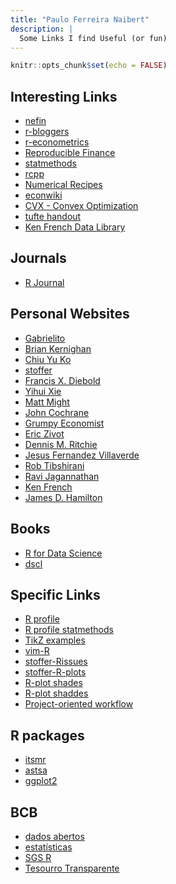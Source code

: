 ```yaml
---
title: "Paulo Ferreira Naibert"
description: |
  Some Links I find Useful (or fun)
---
```


```r
knitr::opts_chunk$set(echo = FALSE)
```

## Interesting Links

- [nefin](http://nefin.com.br/)
- [r-bloggers](https://www.r-bloggers.com/)
- [r-econometrics](https://www.r-econometrics.com/)
- [Reproducible Finance](http://www.reproduciblefinance.com/)
- [statmethods](https://www.statmethods.net/)
- [rcpp](http://www.rcpp.org/)
- [Numerical Recipes](http://numerical.recipes/)
- [econwiki](http://econphd.econwiki.com/index.htm)
- [CVX - Convex Optimization](http://cvxr.com/)
- [tufte handout](https://rstudio.github.io/tufte/)
- [Ken French Data Library](https://mba.tuck.dartmouth.edu/pages/faculty/ken.french/data_library.html)

## Journals
- [R Journal](https://journal.r-project.org/)

## Personal Websites

- [Gabrielito](https://sites.google.com/site/gabrielitorm/home)
- [Brian Kernighan](https://www.cs.princeton.edu/~bwk/)
- [Chiu Yu Ko](https://kochiuyu.github.io/)
- [stoffer](https://www.stat.pitt.edu/stoffer/index.html)
- [Francis X. Diebold](https://www.sas.upenn.edu/~fdiebold/)
- [Yihui Xie](https://yihui.org/)
- [Matt Might](http://matt.might.net/)
- [John Cochrane](https://www.johnhcochrane.com/)
- [Grumpy Economist](https://johnhcochrane.blogspot.com/)
- [Eric Zivot](https://faculty.washington.edu/ezivot/index.htm)
- [Dennis M. Ritchie](https://www.bell-labs.com/usr/dmr/www/index.html)
- [Jesus Fernandez Villaverde](https://www.sas.upenn.edu/~jesusfv/index.html)
- [Rob Tibshirani](https://statweb.stanford.edu/~tibs/)
- [Ravi Jagannathan](https://www.kellogg.northwestern.edu/faculty/jagannathan/htm/)
- [Ken French](https://mba.tuck.dartmouth.edu/pages/faculty/ken.french/index.html)
- [James D. Hamilton](https://econweb.ucsd.edu/~jhamilto/)

## Books
- [R for Data Science](https://r4ds.had.co.nz/)
- [dscl](https://www.datascienceatthecommandline.com/1e/)


## Specific Links
- [R profile](http://www.onthelambda.com/2014/09/17/fun-with-rprofile-and-customizing-r-startup/)
- [R profile statmethods](https://www.statmethods.net/interface/customizing.html)
- [TikZ examples](https://kochiuyu.github.io/programming/tikz/consumer/)
- [vim-R](https://www.freecodecamp.org/news/turning-vim-into-an-r-ide-cd9602e8c217/)
- [stoffer-Rissues](https://www.stat.pitt.edu/stoffer/tsa4/Rissues.htm)
- [stoffer-R-plots](https://www.stat.pitt.edu/stoffer/tsa4/tsgraphics.htm)
- [R-plot shades](https://www.r-bloggers.com/creating-shaded-areas-in-r/)
- [R-plot shaddes](http://www.alisonsinclair.ca/2011/03/shading-between-curves-in-r/)
- [Project-oriented workflow](https://www.r-bloggers.com/%f0%9f%93%81-project-oriented-workflow/)

## R packages
- [itsmr](https://cran.r-project.org/web/packages/itsmr/)
- [astsa](https://cran.r-project.org/web/packages/astsa/)
- [ggplot2](https://ggplot2-book.org/)

## BCB
- [dados abertos](https://dadosabertos.bcb.gov.br/)
- [estatísticas](https://www.bcb.gov.br/estatisticas)
- [SGS R](https://gabrielrega.com/2017/07/26/baixando-series-diretamente-do-sgs-do-banco-central-pelo-r/)
- [Tesourro Transparente](https://www.tesourotransparente.gov.br/)
